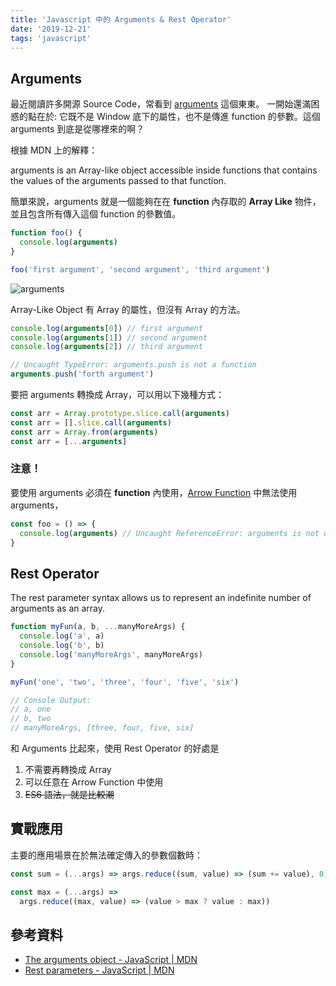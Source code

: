 ```yaml
---
title: 'Javascript 中的 Arguments & Rest Operator'
date: '2019-12-21'
tags: 'javascript'
---
```


## Arguments

最近閱讀許多開源 Source Code，常看到 [arguments](https://developer.mozilla.org/en-US/docs/Web/JavaScript/Reference/Functions/arguments) 這個東東。
一開始還滿困惑的點在於: 它既不是 Window 底下的屬性，也不是傳進 function 的參數。這個 arguments 到底是從哪裡來的啊？

根據 MDN 上的解釋：

arguments is an Array-like object accessible inside functions that contains the values of the arguments passed to that function.

簡單來說，arguments 就是一個能夠在在 **function** 內存取的 **Array Like** 物件，並且包含所有傳入這個 function 的參數值。

```js
function foo() {
  console.log(arguments)
}

foo('first argument', 'second argument', 'third argument')
```

![arguments](../images/arguments/001.png)

Array-Like Object 有 Array 的屬性，但沒有 Array 的方法。

```js
console.log(arguments[0]) // first argument
console.log(arguments[1]) // second argument
console.log(arguments[2]) // third argument

// Uncaught TypeError: arguments.push is not a function
arguments.push('forth argument')
```

要把 arguments 轉換成 Array，可以用以下幾種方式：

```js
const arr = Array.prototype.slice.call(arguments)
const arr = [].slice.call(arguments)
const arr = Array.from(arguments)
const arr = [...arguments]
```

### 注意！

要使用 arguments 必須在 **function** 內使用，[Arrow Function](https://developer.mozilla.org/en-US/docs/Web/JavaScript/Reference/Functions/Arrow_functions) 中無法使用 arguments，

```js
const foo = () => {
  console.log(arguments) // Uncaught ReferenceError: arguments is not defined
}
```

## Rest Operator

The rest parameter syntax allows us to represent an indefinite number of arguments as an array.

```js
function myFun(a, b, ...manyMoreArgs) {
  console.log('a', a)
  console.log('b', b)
  console.log('manyMoreArgs', manyMoreArgs)
}

myFun('one', 'two', 'three', 'four', 'five', 'six')

// Console Output:
// a, one
// b, two
// manyMoreArgs, [three, four, five, six]
```

和 Arguments 比起來，使用 Rest Operator 的好處是

1. 不需要再轉換成 Array
2. 可以任意在 Arrow Function 中使用
3. ~~ES6 語法，就是比較潮~~

## 實戰應用

主要的應用場景在於無法確定傳入的參數個數時：

```js
const sum = (...args) => args.reduce((sum, value) => (sum += value), 0)

const max = (...args) =>
  args.reduce((max, value) => (value > max ? value : max))
```

## 參考資料

- [The arguments object - JavaScript | MDN](https://developer.mozilla.org/en-US/docs/Web/JavaScript/Reference/Functions/arguments)
- [Rest parameters - JavaScript | MDN](https://developer.mozilla.org/en-US/docs/Web/JavaScript/Reference/Functions/rest_parameters)
